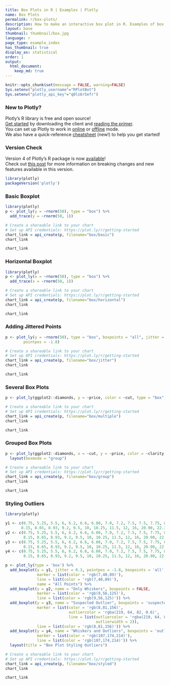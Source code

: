 ```yaml
---
title: Box Plots in R | Examples | Plotly
name: Box Plots
permalink: r/box-plots/
description: How to make an interactive box plot in R. Examples of box plots in R that are grouped, colored, and display the underlying data distribution.
layout: base
thumbnail: thumbnail/box.jpg
language: r
page_type: example_index
has_thumbnail: true
display_as: statistical
order: 1
output:
  html_document:
    keep_md: true
---
```


```r
knitr::opts_chunk$set(message = FALSE, warning=FALSE)
Sys.setenv("plotly_username"="RPlotBot")
Sys.setenv("plotly_api_key"="q0lz6r5efr")
```
### New to Plotly?

Plotly's R library is free and open source!<br>
[Get started](https://plot.ly/r/getting-started/) by downloading the client and [reading the primer](https://plot.ly/r/getting-started/).<br>
You can set up Plotly to work in [online](https://plot.ly/r/getting-started/#hosting-graphs-in-your-online-plotly-account) or [offline](https://plot.ly/r/offline/) mode.<br>
We also have a quick-reference [cheatsheet](https://images.plot.ly/plotly-documentation/images/r_cheat_sheet.pdf) (new!) to help you get started!

### Version Check

Version 4 of Plotly's R package is now [available](https://plot.ly/r/getting-started/#installation)!<br>
Check out [this post](http://moderndata.plot.ly/upgrading-to-plotly-4-0-and-above/) for more information on breaking changes and new features available in this version.
```r
library(plotly)
packageVersion('plotly')
```

### Basic Boxplot

```r
library(plotly)
p <- plot_ly(y = ~rnorm(50), type = "box") %>%
  add_trace(y = ~rnorm(50, 1))

# Create a shareable link to your chart
# Set up API credentials: https://plot.ly/r/getting-started
chart_link = api_create(p, filename="box/basic")
chart_link
```

```r
chart_link
```

### Horizontal Boxplot

```r
library(plotly)
p <- plot_ly(x = ~rnorm(50), type = "box") %>%
  add_trace(x = ~rnorm(50, 1))

# Create a shareable link to your chart
# Set up API credentials: https://plot.ly/r/getting-started
chart_link = api_create(p, filename="box/horizontal")
chart_link
```

```r
chart_link
```

### Adding Jittered Points

```r
p <- plot_ly(y = ~rnorm(50), type = "box", boxpoints = "all", jitter = 0.3,
        pointpos = -1.8)

# Create a shareable link to your chart
# Set up API credentials: https://plot.ly/r/getting-started
chart_link = api_create(p, filename="box/jitter")
chart_link
```

```r
chart_link
```


### Several Box Plots

```r
p <- plot_ly(ggplot2::diamonds, y = ~price, color = ~cut, type = "box")

# Create a shareable link to your chart
# Set up API credentials: https://plot.ly/r/getting-started
chart_link = api_create(p, filename="box/multiple")
chart_link
```

```r
chart_link
```

### Grouped Box Plots

```r
p <- plot_ly(ggplot2::diamonds, x = ~cut, y = ~price, color = ~clarity, type = "box") %>%
  layout(boxmode = "group")

# Create a shareable link to your chart
# Set up API credentials: https://plot.ly/r/getting-started
chart_link = api_create(p, filename="box/group")
chart_link
```

```r
chart_link
```

### Styling Outliers

```r
library(plotly)

y1 <- c(0.75, 5.25, 5.5, 6, 6.2, 6.6, 6.80, 7.0, 7.2, 7.5, 7.5, 7.75, 8.15,
       8.15, 8.65, 8.93, 9.2, 9.5, 10, 10.25, 11.5, 12, 16, 20.90, 22.3, 23.25)
y2 <- c(0.75, 5.25, 5.5, 6, 6.2, 6.6, 6.80, 7.0, 7.2, 7.5, 7.5, 7.75, 8.15,
        8.15, 8.65, 8.93, 9.2, 9.5, 10, 10.25, 11.5, 12, 16, 20.90, 22.3, 23.25)
y3 <- c(0.75, 5.25, 5.5, 6, 6.2, 6.6, 6.80, 7.0, 7.2, 7.5, 7.5, 7.75, 8.15,
        8.15, 8.65, 8.93, 9.2, 9.5, 10, 10.25, 11.5, 12, 16, 20.90, 22.3, 23.25)
y4 <- c(0.75, 5.25, 5.5, 6, 6.2, 6.6, 6.80, 7.0, 7.2, 7.5, 7.5, 7.75, 8.15,
        8.15, 8.65, 8.93, 9.2, 9.5, 10, 10.25, 11.5, 12, 16, 20.90, 22.3, 23.25)

p <- plot_ly(type = 'box') %>%
  add_boxplot(y = y1, jitter = 0.3, pointpos = -1.8, boxpoints = 'all',
              marker = list(color = 'rgb(7,40,89)'),
              line = list(color = 'rgb(7,40,89)'),
              name = "All Points") %>%
  add_boxplot(y = y2, name = "Only Whiskers", boxpoints = FALSE,
              marker = list(color = 'rgb(9,56,125)'),
              line = list(color = 'rgb(9,56,125)')) %>%
  add_boxplot(y = y3, name = "Suspected Outlier", boxpoints = 'suspectedoutliers',
              marker = list(color = 'rgb(8,81,156)',
                            outliercolor = 'rgba(219, 64, 82, 0.6)',
                            line = list(outliercolor = 'rgba(219, 64, 82, 1.0)',
                                        outlierwidth = 2)),
              line = list(color = 'rgb(8,81,156)')) %>%
  add_boxplot(y = y4, name = "Whiskers and Outliers", boxpoints = 'outliers',
              marker = list(color = 'rgb(107,174,214)'),
              line = list(color = 'rgb(107,174,214)')) %>%
  layout(title = "Box Plot Styling Outliers")

# Create a shareable link to your chart
# Set up API credentials: https://plot.ly/r/getting-started
chart_link = api_create(p, filename="box/styled")
chart_link
```

```r
chart_link
```
